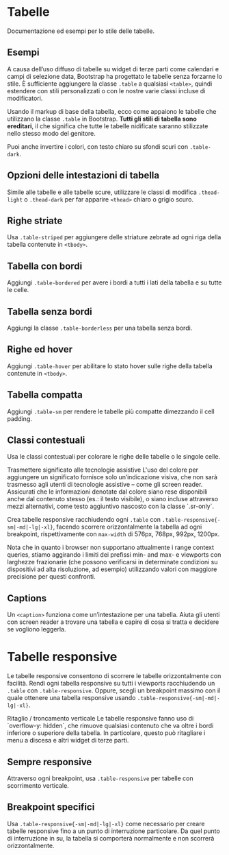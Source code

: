 
<Meta title='Documentazione/Organizzare i contenuti/Tables' />

# Tabelle

Documentazione ed esempi per lo stile delle tabelle.

## Esempi

A causa dell’uso diffuso di tabelle su widget di terze parti come calendari e campi di selezione data, Bootstrap ha progettato le tabelle senza forzarne lo stile. È sufficiente aggiungere la classe `.table` a qualsiasi `<table>`, quindi estendere con stili personalizzati o con le nostre varie classi incluse di modificatori.

Usando il markup di base della tabella, ecco come appaiono le tabelle che utilizzano la classe `.table` in Bootstrap. **Tutti gli stili di tabella sono ereditari**, il che significa che tutte le tabelle nidificate saranno stilizzate nello stesso modo del genitore.

<Canvas>
  <Story id='componenti-tables--table-base' />
</Canvas>

Puoi anche invertire i colori, con testo chiaro su sfondi scuri con `.table-dark`.

<Canvas>
  <Story id='componenti-tables--table-dark' />
</Canvas>

## Opzioni delle intestazioni di tabella

Simile alle tabelle e alle tabelle scure, utilizzare le classi di modifica `.thead-light` o `.thead-dark` per far apparire `<thead>` chiaro o grigio scuro.

<Canvas>
  <Story id='componenti-tables--table-thead' />
</Canvas>

## Righe striate

Usa `.table-striped` per aggiungere delle striature zebrate ad ogni riga della tabella contenute in `<tbody>`.

<Canvas>
  <Story id='componenti-tables--table-striped' />
</Canvas>

## Tabella con bordi

Aggiungi `.table-bordered` per avere i bordi a tutti i lati della tabella e su tutte le celle.

<Canvas>
  <Story id='componenti-tables--table-bordered' />
</Canvas>

## Tabella senza bordi

Aggiungi la classe `.table-borderless` per una tabella senza bordi.

<Canvas>
  <Story id='componenti-tables--table-borderless' />
</Canvas>

## Righe ed hover

Aggiungi `.table-hover` per abilitare lo stato hover sulle righe della tabella contenute in `<tbody>`.

<Canvas>
  <Story id='componenti-tables--table-hover' />
</Canvas>

## Tabella compatta

Aggiungi `.table-sm` per rendere le tabelle più compatte dimezzando il cell padding.

<Canvas>
  <Story id='componenti-tables--table-compact' />
</Canvas>

## Classi contestuali

Usa le classi contestuali per colorare le righe delle tabelle o le singole celle.

<Canvas>
  <Story id='componenti-tables--table-contextual' />
</Canvas>

<div className='docs'>
	<Callout color='success'>
		<CalloutTitle>Trasmettere significato alle tecnologie assistive</CalloutTitle>
		<CalloutText>
			L'uso del colore per aggiungere un significato fornisce solo un’indicazione visiva, che non sarà trasmesso agli utenti di tecnologie assistive – come gli screen reader. Assicurati che le informazioni denotate dal colore siano rese disponibili anche dal contenuto stesso (es.: il testo visibile), o siano incluse attraverso mezzi alternativi, come testo aggiuntivo nascosto con la classe `.sr-only`.
		</CalloutText>
	</Callout>
</div>

Crea tabelle responsive racchiudendo ogni `.table` con `.table-responsive{-sm|-md|-lg|-xl}`, facendo scorrere orizzontalmente la tabella ad ogni breakpoint, rispettivamente con `max-width` di 576px, 768px, 992px, 1200px.

<div className='docs'>
	<Callout color="primary">
		<CalloutText>
			Nota che in quanto i browser non supportano attualmente i range context queries, stiamo aggirando i limiti dei prefissi min- and max- e viewports con larghezze frazionarie (che possono verificarsi in determinate condizioni su dispositivi ad alta risoluzione, ad esempio) utilizzando valori con maggiore precisione per questi confronti.
		</CalloutText>
	</Callout>
</div>

## Captions

Un `<caption>` funziona come un’intestazione per una tabella. Aiuta gli utenti con screen reader a trovare una tabella e capire di cosa si tratta e decidere se vogliono leggerla.

<Canvas>
  <Story id='componenti-tables--table-captions' />
</Canvas>

# Tabelle responsive

Le tabelle responsive consentono di scorrere le tabelle orizzontalmente con facilità. Rendi ogni tabella responsive su tutti i viewports racchiudendo un `.table` con `.table-responsive`. Oppure, scegli un breakpoint massimo con il quale ottenere una tabella responsive usando `.table-responsive{-sm|-md|-lg|-xl}`.

<div className='docs'>
	<Callout color="primary">
		<CalloutTitle>Ritaglio / troncamento verticale</CalloutTitle>
		<CalloutText>
			Le tabelle responsive fanno uso di `overflow-y: hidden`, che rimuove qualsiasi contenuto che va oltre i bordi inferiore o superiore della tabella. In particolare, questo può ritagliare i menu a discesa e altri widget di terze parti.
		</CalloutText>
	</Callout>
</div>

## Sempre responsive

Attraverso ogni breakpoint, usa `.table-responsive` per tabelle con scorrimento verticale.

<Canvas>
  <Story id='componenti-tables--table-responsive' />
</Canvas>

## Breakpoint specifici

Usa `.table-responsive{-sm|-md|-lg|-xl}` come necessario per creare tabelle responsive fino a un punto di interruzione particolare. Da quel punto di interruzione in su, la tabella si comporterà normalmente e non scorrerà orizzontalmente.

<Canvas>
  <Story id='componenti-tables--table-breakpoint' />
</Canvas>